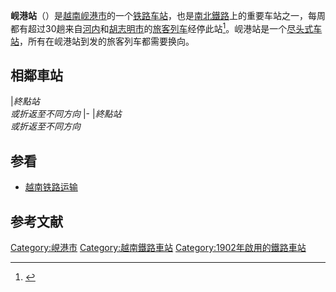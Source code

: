 {{noteTA
|G1=Railway
}}
{{expand|time=2014-09-21T10:00:58+00:00}}
{{onesource|time=2014-09-21T02:03:58+00:00}}
{{Infobox station
| name = 岘港站
| native_name = Ga Đà Nẵng
| native_name_lang = vi
| image = Da Nang Railway Station 20130721.jpg
| image_size = 
| image_caption = 一台展示在站前广场上的[[越南铁路141型蒸汽机车|141型蒸汽机车]]
| address = {{VNM}}[[岘港市|岘港市]][[清溪郡|清溪郡]]海防路202号
| country = 
| coordinates ={{coord|16|04|18|N|108|12|33|E|type:railwaystation|display=inline,title}}
| web = 
| line = [[南北鐵路|南北鐵路]]
| class = 一等站
| code = DNA
| owned = 
| operator = [[越南铁路總公司|越南铁路總公司]]義平鐵路開發分公司
| former = 
| connections =
| distance = [[南北鐵路|南北鐵路]] K791+400
| structure = 
| platform = 
| depth = 
| levels = 1
| tracks = 
| opened = 1902年
| closed = 
| rebuilt = 
| ADA = 
| passengers = 
| pass_year = 
| pass_percent = 
| pass_system = 
| mpassengers = 
| services = 
| map_locator = 
| route_map = 
| map_state = 
}}
'''岘港站'''（{{vie|hn=Ga沱㶞|qn=Ga Đà Nẵng|f=y}}）是[[越南|越南]][[岘港市|岘港市]]的一个[[铁路车站|铁路车站]]，也是[[南北鐵路|南北鐵路]]上的重要车站之一，每周都有超过30趟来自[[河内市|河内]]和[[胡志明市|胡志明市]]的[[旅客列车|旅客列车]]经停此站<ref>{{Cite web |url=http://www.sgtvt.danang.gov.vn/index.php/vi/giao-thong-o-th/6-tin-giao-thong-o-th/2796-lch-s-nha-ga-a-nng.html |title=Lịch sử nhà ga Đà Nẵng |accessdate=2014-09-20 |publisher=Da Nang Department of Transport |date=2013-05-13 |archive-date=2019-11-30 |archive-url=https://web.archive.org/web/20191130161702/https://sgtvt.danang.gov.vn/index.php/vi/giao-thong-o-th/6-tin-giao-thong-o-th/2796-lch-s-nha-ga-a-nng.html }}</ref>。岘港站是一个[[尽头式车站|尽头式车站]]，所有在岘港站到发的旅客列车都需要换向。

==相鄰車站==
{{start rail box|<!-- 注释出：[[File:Vietnam_Railways_logo_2018.svg|35px]] --> [[越南铁路|越南铁路]]}}
{{s-inop|[[清溪站_(越南)|清溪站]]|[[河內站|河內]]方向}}
{{s-line|[[南北鐵路_(越南)|南北铁路]]<BR>河內方向}}
|''終點站<BR>或折返至不同方向''
|-
{{s-inop|[[清溪站_(越南)|清溪站]]|[[西贡站|西贡]]方向}}
{{s-line|[[南北鐵路_(越南)|南北铁路]]<BR>西贡方向}}
|''終點站<BR>或折返至不同方向''
{{s-end}}


==参看==
*[[越南铁路运输|越南铁路运输]]

==参考文献==
{{Reflist}}

{{南北鐵路}}

[[Category:峴港市|Category:峴港市]]
[[Category:越南鐵路車站|Category:越南鐵路車站]]
[[Category:1902年啟用的鐵路車站|Category:1902年啟用的鐵路車站]]